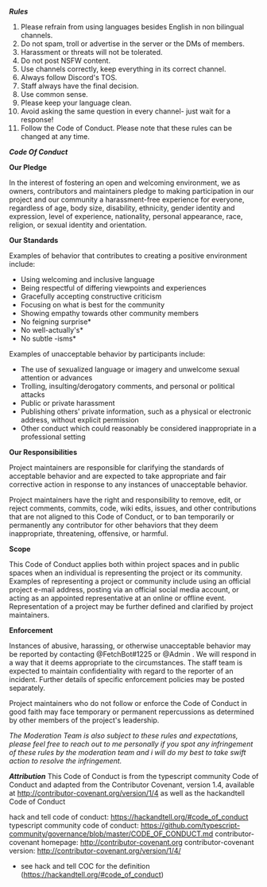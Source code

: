 _**Rules**_

1. Please refrain from using languages besides English in non bilingual channels.
2. Do not spam, troll or advertise in the server or the DMs of members.
3. Harassment or threats will not be tolerated.
4. Do not post NSFW content.
5. Use channels correctly, keep everything in its correct channel.
6. Always follow Discord's TOS.
7. Staff always have the final decision.
8. Use common sense.
9. Please keep your language clean.
10. Avoid asking the same question in every channel- just wait for a response!
11. Follow the Code of Conduct.
    Please note that these rules can be changed at any time.

_**Code Of Conduct**_

**Our Pledge**

In the interest of fostering an open and welcoming environment, we as owners, contributors and maintainers pledge to making participation in our project and our community a harassment-free experience for everyone, regardless of age, body size, disability, ethnicity, gender identity and expression, level of experience, nationality, personal appearance, race, religion, or sexual identity and orientation.

**Our Standards**

Examples of behavior that contributes to creating a positive environment include:

- Using welcoming and inclusive language
- Being respectful of differing viewpoints and experiences
- Gracefully accepting constructive criticism
- Focusing on what is best for the community
- Showing empathy towards other community members
- No feigning surprise\*
- No well-actually's\*
- No subtle -isms\*

Examples of unacceptable behavior by participants include:

- The use of sexualized language or imagery and unwelcome sexual attention or advances
- Trolling, insulting/derogatory comments, and personal or political attacks
- Public or private harassment
- Publishing others' private information, such as a physical or electronic address, without explicit permission
- Other conduct which could reasonably be considered inappropriate in a professional setting

**Our Responsibilities**

Project maintainers are responsible for clarifying the standards of acceptable behavior and are expected to take appropriate and fair corrective action in response to any instances of unacceptable behavior.

Project maintainers have the right and responsibility to remove, edit, or reject comments, commits, code, wiki edits, issues, and other contributions that are not aligned to this Code of Conduct, or to ban temporarily or permanently any contributor for other behaviors that they deem inappropriate, threatening, offensive, or harmful.

**Scope**

This Code of Conduct applies both within project spaces and in public spaces when an individual is representing the project or its community. Examples of representing a project or community include using an official project e-mail address, posting via an official social media account, or acting as an appointed representative at an online or offline event. Representation of a project may be further defined and clarified by project maintainers.

**Enforcement**

Instances of abusive, harassing, or otherwise unacceptable behavior may be reported by contacting @FetchBot#1225 or @Admin . We will respond in a way that it deems appropriate to the circumstances. The staff team is expected to maintain confidentiality with regard to the reporter of an incident. Further details of specific enforcement policies may be posted separately.

Project maintainers who do not follow or enforce the Code of Conduct in good faith may face temporary or permanent repercussions as determined by other members of the project's leadership.

_The Moderation Team is also subject to these rules and expectations, please feel free to reach out to me personally if you spot any infringement of these rules by the moderation team and i will do my best to take swift action to resolve the infringement._

_**Attribution**_
This Code of Conduct is from the typescript community Code of Conduct and adapted from the Contributor Covenant, version 1.4, available at http://contributor-covenant.org/version/1/4 as well as the hackandtell Code of Conduct

hack and tell code of conduct: https://hackandtell.org/#code_of_conduct
typescript community code of conduct: https://github.com/typescript-community/governance/blob/master/CODE_OF_CONDUCT.md
contributor-covenant homepage: http://contributor-covenant.org
contributor-covenant version: http://contributor-covenant.org/version/1/4/

- see hack and tell COC for the definition (https://hackandtell.org/#code_of_conduct)
